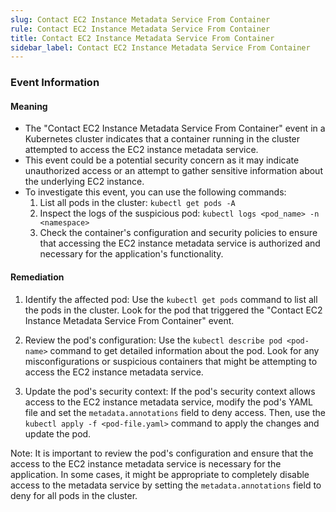 ```yaml
--- 
slug: Contact EC2 Instance Metadata Service From Container
rule: Contact EC2 Instance Metadata Service From Container
title: Contact EC2 Instance Metadata Service From Container
sidebar_label: Contact EC2 Instance Metadata Service From Container
---
```

                   
### Event Information

#### Meaning

- The "Contact EC2 Instance Metadata Service From Container" event in a Kubernetes cluster indicates that a container running in the cluster attempted to access the EC2 instance metadata service.
- This event could be a potential security concern as it may indicate unauthorized access or an attempt to gather sensitive information about the underlying EC2 instance.
- To investigate this event, you can use the following commands:
  1. List all pods in the cluster: `kubectl get pods -A`
  2. Inspect the logs of the suspicious pod: `kubectl logs <pod_name> -n <namespace>`
  3. Check the container's configuration and security policies to ensure that accessing the EC2 instance metadata service is authorized and necessary for the application's functionality.

#### Remediation

1. Identify the affected pod: Use the `kubectl get pods` command to list all the pods in the cluster. Look for the pod that triggered the "Contact EC2 Instance Metadata Service From Container" event.

2. Review the pod's configuration: Use the `kubectl describe pod <pod-name>` command to get detailed information about the pod. Look for any misconfigurations or suspicious containers that might be attempting to access the EC2 instance metadata service.

3. Update the pod's security context: If the pod's security context allows access to the EC2 instance metadata service, modify the pod's YAML file and set the `metadata.annotations` field to deny access. Then, use the `kubectl apply -f <pod-file.yaml>` command to apply the changes and update the pod.

Note: It is important to review the pod's configuration and ensure that the access to the EC2 instance metadata service is necessary for the application. In some cases, it might be appropriate to completely disable access to the metadata service by setting the `metadata.annotations` field to deny for all pods in the cluster.


 
